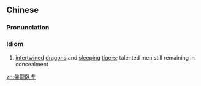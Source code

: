{{also|盘龙卧虎}}
==Chinese==
{{zh-forms|s=盘龙卧虎|type=22}}

===Pronunciation===
{{zh-pron
|m=pánlóngwòhǔ
|cat=id
}}

===Idiom===
{{zh-idiom}}

# [[intertwine]]d [[dragon]]s and [[sleep]]ing [[tiger]]s; talented men still remaining in concealment

[[zh:盤龍臥虎]]